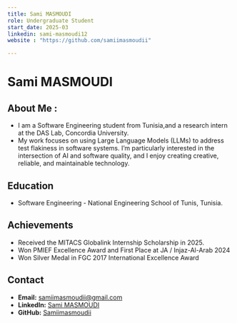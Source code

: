 ```yaml
---
title: Sami MASMOUDI
role: Undergraduate Student
start_date: 2025-03
linkedin: sami-masmoudi12 
website : "https://github.com/samiimasmoudii"

---
```


# Sami MASMOUDI

## About Me : 
- I am a Software Engineering student from Tunisia,and a research intern at the DAS Lab, Concordia University. 
- My work focuses on using Large Language Models (LLMs) to address test flakiness in software systems. I’m particularly interested in the intersection of AI and software quality, and I enjoy creating creative, reliable, and maintainable technology.






## Education
- Software Engineering - National Engineering School of Tunis, Tunisia.


## Achievements
- Received the MITACS Globalink Internship Scholarship in 2025.
- Won PMIEF Excellence Award and First Place at JA / Injaz-Al-Arab 2024
- Won Silver Medal in FGC 2017 International Excellence Award


## Contact
- **Email:** samiimasmoudii@gmail.com
- **LinkedIn:** [Sami MASMOUDI](https://www.linkedin.com/in/sami-masmoudi12/)
- **GitHub:** [Samiimasmoudii](https://github.com/samiimasmoudii)
